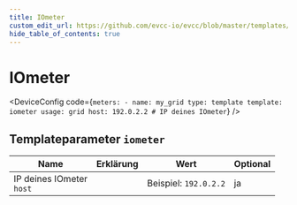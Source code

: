 ```yaml
---
title: IOmeter
custom_edit_url: https://github.com/evcc-io/evcc/blob/master/templates/definition/meter/iometer.yaml
hide_table_of_contents: true
---
```



# IOmeter

<div className="device-detail-container">
  <div className="device-detail-content">
    <DeviceFeatures features="" />

<DeviceConfig code={`meters:
    - name: my_grid
      type: template
      template: iometer
      usage: grid
      host: 192.0.2.2 # IP deines IOmeter`}  />
  </div>
  <div className="device-detail-icon">
    <evcc-icon
      type="meter"
      name="iometer"
      size="400px"
      alt="IOmeter"
      className="device-detail-icon-img"
    ></evcc-icon>
  </div>
</div>

## Templateparameter `iometer`

| Name | Erklärung | Wert | Optional |
|-----------|-----------|------|----------|
| IP deines IOmeter<br/>`host` |  | Beispiel: `192.0.2.2` | ja |

